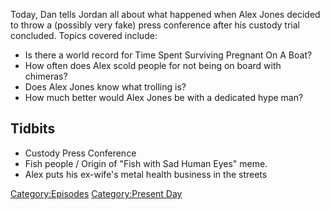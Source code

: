 {{DEFAULTSORT:
    #_EPISODE_0035:Custody Press Conference
}}{{Episode
    | title           = Custody Press Conference
    | caption         = Listen to this episode on [https://knowledgefight.libsyn.com/knowledge-fight-custody-press-conference Libsyn] [https://open.spotify.com/episode/55vun0SPTk7T69k27Xo0jc Spotify]
    | episodeNumber   = 35
    | length          = 02:07:46
    | airDate         = May 1, 2017
    | episodeType     = [[:Category:Present Day|Present Day]]
    | oocDrop         = It's fun to laugh at Alex Jones!
    | previousEpisode = [[34: April 25, 2017]]
    | nextEpisode     = [[36: June 29, 2015]]
}}

{{Stub}}

Today, Dan tells Jordan all about what happened when Alex Jones decided to throw a (possibly very fake) press conference after his custody trial concluded. Topics covered include:

*Is there a world record for Time Spent Surviving Pregnant On A Boat?
*How often does Alex scold people for not being on board with chimeras?
*Does Alex Jones know what trolling is?
*How much better would Alex Jones be with a dedicated hype man?

==Tidbits==

*Custody Press Conference
*Fish people / Origin of "Fish with Sad Human Eyes" meme.
*Alex puts his ex-wife's metal health business in the streets

[[Category:Episodes]]
[[Category:Present Day]]
